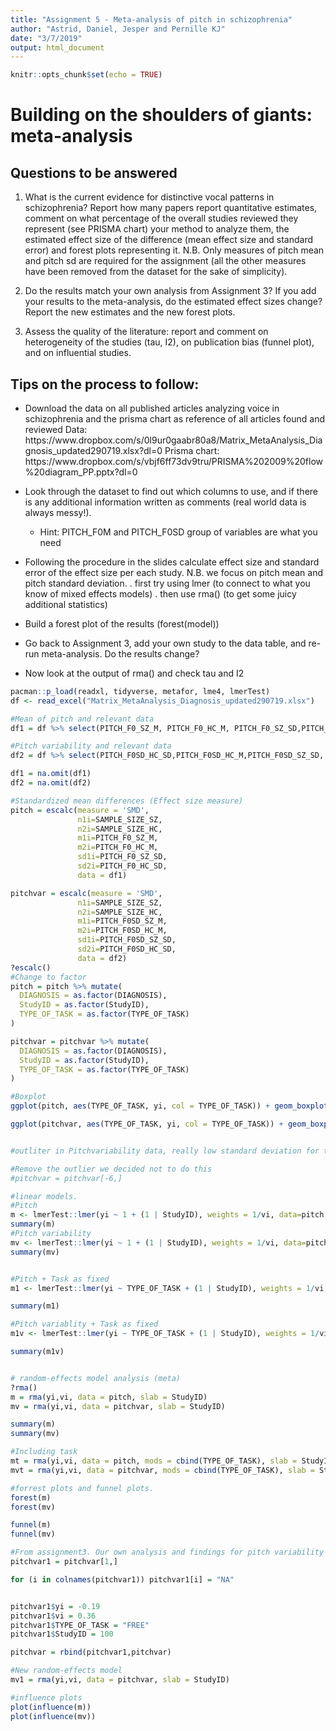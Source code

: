 ---
title: "Assignment 5 - Meta-analysis of pitch in schizophrenia"
author: "Astrid, Daniel, Jesper and Pernille KJ"
date: "3/7/2019"
output: html_document
---

```{r setup, include=FALSE}
knitr::opts_chunk$set(echo = TRUE)
```

# Building on the shoulders of giants: meta-analysis

## Questions to be answered

1. What is the current evidence for distinctive vocal patterns in schizophrenia? Report how many papers report quantitative estimates, comment on what percentage of the overall studies reviewed they represent (see PRISMA chart) your method to analyze them, the estimated effect size of the difference (mean effect size and standard error) and forest plots representing it. N.B. Only measures of pitch mean and pitch sd are required for the assignment (all the other measures have been removed from the dataset for the sake of simplicity). 

2. Do the results match your own analysis from Assignment 3? If you add your results to the meta-analysis, do the estimated effect sizes change? Report the new estimates and the new forest plots.

3. Assess the quality of the literature: report and comment on heterogeneity of the studies (tau, I2), on publication bias (funnel plot), and on influential studies.

## Tips on the process to follow:

- Download the data on all published articles analyzing voice in schizophrenia and the prisma chart as reference of all articles found and reviewed
Data: https://www.dropbox.com/s/0l9ur0gaabr80a8/Matrix_MetaAnalysis_Diagnosis_updated290719.xlsx?dl=0
Prisma chart: https://www.dropbox.com/s/vbjf6ff73dv9tru/PRISMA%202009%20flow%20diagram_PP.pptx?dl=0 
- Look through the dataset to find out which columns to use, and if there is any additional information written as comments (real world data is always messy!).
    * Hint: PITCH_F0M and PITCH_F0SD group of variables are what you need
- Following the procedure in the slides calculate effect size and standard error of the effect size per each study. N.B. we focus on pitch mean and pitch standard deviation.
 . first try using lmer (to connect to what you know of mixed effects models)
 . then use rma() (to get some juicy additional statistics)

- Build a forest plot of the results (forest(model))
 
- Go back to Assignment 3, add your own study to the data table, and re-run meta-analysis. Do the results change?

- Now look at the output of rma() and check tau and I2



```{r}
pacman::p_load(readxl, tidyverse, metafor, lme4, lmerTest)
df <- read_excel("Matrix_MetaAnalysis_Diagnosis_updated290719.xlsx")

#Mean of pitch and relevant data
df1 = df %>% select(PITCH_F0_SZ_M, PITCH_F0_HC_M, PITCH_F0_SZ_SD,PITCH_F0_HC_SD, ArticleID, StudyID, DIAGNOSIS,SAMPLE_SIZE_HC, SAMPLE_SIZE_SZ, TYPE_OF_TASK)

#Pitch variability and relevant data
df2 = df %>% select(PITCH_F0SD_HC_SD,PITCH_F0SD_HC_M,PITCH_F0SD_SZ_SD, PITCH_F0SD_SZ_M, ArticleID, StudyID, DIAGNOSIS, SAMPLE_SIZE_HC, SAMPLE_SIZE_SZ, TYPE_OF_TASK)

df1 = na.omit(df1)
df2 = na.omit(df2)

#Standardized mean differences (Effect size measure)
pitch = escalc(measure = 'SMD',
               n1i=SAMPLE_SIZE_SZ,
               n2i=SAMPLE_SIZE_HC,
               m1i=PITCH_F0_SZ_M,
               m2i=PITCH_F0_HC_M,
               sd1i=PITCH_F0_SZ_SD,
               sd2i=PITCH_F0_HC_SD,
               data = df1)

pitchvar = escalc(measure = 'SMD',
               n1i=SAMPLE_SIZE_SZ,
               n2i=SAMPLE_SIZE_HC,
               m1i=PITCH_F0SD_SZ_M,
               m2i=PITCH_F0SD_HC_M,
               sd1i=PITCH_F0SD_SZ_SD,
               sd2i=PITCH_F0SD_HC_SD,
               data = df2)
?escalc()
#Change to factor
pitch = pitch %>% mutate(
  DIAGNOSIS = as.factor(DIAGNOSIS),
  StudyID = as.factor(StudyID),
  TYPE_OF_TASK = as.factor(TYPE_OF_TASK)
)

pitchvar = pitchvar %>% mutate(
  DIAGNOSIS = as.factor(DIAGNOSIS),
  StudyID = as.factor(StudyID),
  TYPE_OF_TASK = as.factor(TYPE_OF_TASK)
)

#Boxplot
ggplot(pitch, aes(TYPE_OF_TASK, yi, col = TYPE_OF_TASK)) + geom_boxplot()+ggtitle("Mean Pitch model")+labs(y = "mean standardized diffence(SMD)", x = "Type of task")

ggplot(pitchvar, aes(TYPE_OF_TASK, yi, col = TYPE_OF_TASK)) + geom_boxplot()+ggtitle(" Pitch varability model")+labs(y = "mean standardized diffence(SMD)", x = "Type of task")


#outliter in Pitchvariability data, really low standard deviation for the HC in pitch variability, 0.05 and for SZ it is 0.2, however if they were both 0.2 still very high effect size due to the very low variation in general

#Remove the outlier we decided not to do this
#pitchvar = pitchvar[-6,]


```


```{r}
#linear models.
#Pitch
m <- lmerTest::lmer(yi ~ 1 + (1 | StudyID), weights = 1/vi, data=pitch, control=lmerControl(check.nobs.vs.nlev="ignore", check.nobs.vs.nRE="ignore"))
summary(m)
#Pitch variability
mv <- lmerTest::lmer(yi ~ 1 + (1 | StudyID), weights = 1/vi, data=pitchvar, control=lmerControl(check.nobs.vs.nlev="ignore", check.nobs.vs.nRE="ignore"))
summary(mv)


#Pitch + Task as fixed
m1 <- lmerTest::lmer(yi ~ TYPE_OF_TASK + (1 | StudyID), weights = 1/vi, data=pitch, control=lmerControl(check.nobs.vs.nlev="ignore", check.nobs.vs.nRE="ignore"))

summary(m1)

#Pitch variablity + Task as fixed
m1v <- lmerTest::lmer(yi ~ TYPE_OF_TASK + (1 | StudyID), weights = 1/vi, data=pitchvar, control=lmerControl(check.nobs.vs.nlev="ignore", check.nobs.vs.nRE="ignore"))

summary(m1v)



```

```{r}
# random-effects model analysis (meta)
?rma()
m = rma(yi,vi, data = pitch, slab = StudyID)
mv = rma(yi,vi, data = pitchvar, slab = StudyID)

summary(m)
summary(mv)

#Including task
mt = rma(yi,vi, data = pitch, mods = cbind(TYPE_OF_TASK), slab = StudyID)
mvt = rma(yi,vi, data = pitchvar, mods = cbind(TYPE_OF_TASK), slab = StudyID)

```


```{r}
#forrest plots and funnel plots.
forest(m)
forest(mv)

funnel(m)
funnel(mv)
```




```{r}
#From assignment3. Our own analysis and findings for pitch variability
pitchvar1 = pitchvar[1,]

for (i in colnames(pitchvar1)) pitchvar1[i] = "NA"


pitchvar1$yi = -0.19
pitchvar1$vi = 0.36
pitchvar1$TYPE_OF_TASK = "FREE"
pitchvar1$StudyID = 100

pitchvar = rbind(pitchvar1,pitchvar)

#New random-effects model
mv1 = rma(yi,vi, data = pitchvar, slab = StudyID)

```


```{r}
#influence plots
plot(influence(m))
plot(influence(mv))

```

